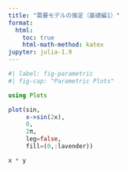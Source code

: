 ```yaml
---
title: "需要モデルの推定（基礎編1）"
format:
  html:
    toc: true
    html-math-method: katex
jupyter: julia-1.9
---
```



```julia
#| label: fig-parametric
#| fig-cap: "Parametric Plots"

using Plots

plot(sin, 
     x->sin(2x), 
     0, 
     2π, 
     leg=false, 
     fill=(0,:lavender))

```

```julia

x * y

```



